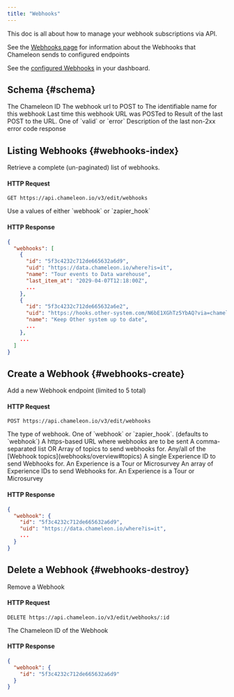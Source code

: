 ```yaml
---
title: "Webhooks"
---
```


This doc is all about how to manage your webhook subscriptions via API.

<Note>See the [Webhooks page](webhooks/overview) for information about the Webhooks that Chameleon sends to configured endpoints</Note>

<Note>See the [configured Webhooks](https://app.chameleon.io/integrations/webhooks) in your dashboard.</Note>


## Schema {#schema}

<ParamField path="id" type="ID">
The Chameleon ID
</ParamField>

<ParamField path="uid" type="string">
The webhook url to POST to
</ParamField>

<ParamField path="name" type="string">
The identifiable name for this webhook
</ParamField>

<ParamField path="last_item_at" type="timestamp">
Last time this webhook URL was POSTed to
</ParamField>

<ParamField path="last_item_state" type="string">
Result of the last POST to the URL. One of `valid` or `error`
</ParamField>

<ParamField path="last_item_error" type="string">
Description of the last non-2xx error code response
</ParamField>


## Listing Webhooks {#webhooks-index}

Retrieve a complete (un-paginated) list of webhooks.

#### HTTP Request

```
GET https://api.chameleon.io/v3/edit/webhooks
```

<ParamField path="kind" type="required">
Use a values of either `webhook` or `zapier_hook`
</ParamField>


#### HTTP Response

```json
{
  "webhooks": [
    {
      "id": "5f3c4232c712de665632a6d9",
      "uid": "https://data.chameleon.io/where?is=it",
      "name": "Tour events to Data warehouse",
      "last_item_at": "2029-04-07T12:18:00Z",
      ...
    },
    {
      "id": "5f3c4232c712de665632a6e2",
      "uid": "https://hooks.other-system.com/N6bE1XGhTz5YbAQ?via=chameleon",
      "name": "Keep Other system up to date",
      ...
    },
    ...
  ]
}
```


## Create a Webhook {#webhooks-create}

Add a new Webhook endpoint (limited to 5 total)

#### HTTP Request

```
POST https://api.chameleon.io/v3/edit/webhooks
```

<ParamField path="kind" type="required">
The type of webhook. One of `webhook` or `zapier_hook`. (defaults to `webhook`)
</ParamField>

<ParamField path="url" type="required">
A https-based URL where webhooks are to be sent
</ParamField>

<ParamField path="topics" type="required">
A comma-separated list OR Array of topics to send webhooks for. Any/all of the [Webhook topics](webhooks/overview#topics)
</ParamField>

<ParamField path="experience_id" type="optional">
A single Experience ID to send Webhooks for. An Experience is a Tour or Microsurvey
</ParamField>

<ParamField path="experience_ids" type="required">
An array of Experience IDs to send Webhooks for. An Experience is a Tour or Microsurvey
</ParamField>


#### HTTP Response

```json
{
  "webhook": {
    "id": "5f3c4232c712de665632a6d9",
    "uid": "https://data.chameleon.io/where?is=it",
    ...
  }
}
```


## Delete a Webhook {#webhooks-destroy}

Remove a Webhook

#### HTTP Request

```
DELETE https://api.chameleon.io/v3/edit/webhooks/:id
```

<ParamField path="id" type="required">
The Chameleon ID of the Webhook
</ParamField>


#### HTTP Response

```json
{
  "webhook": {
    "id": "5f3c4232c712de665632a6d9"
  }
}
```